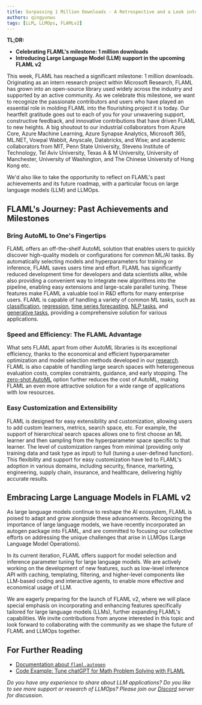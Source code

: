 ```yaml
---
title: Surpassing 1 Million Downloads - A Retrospective and a Look into the Future
authors: qingyunwu
tags: [LLM, LLMOps, FLAMLv2]
---
```


**TL;DR:**
* **Celebrating FLAML's milestone: 1 million downloads**
* **Introducing Large Language Model (LLM) support in the upcoming FLAML v2**


This week, FLAML has reached a significant milestone: 1 million downloads. Originating as an intern research project within Microsoft Research, FLAML has grown into an open-source library used widely across the industry and supported by an active community.
As we celebrate this milestone, we want to recognize the passionate contributors and users who have played an essential role in molding FLAML into the flourishing project it is today. Our heartfelt gratitude goes out to each of you for your unwavering support, constructive feedback, and innovative contributions that have driven FLAML to new heights.
A big shoutout to our industrial collaborators from Azure Core, Azure Machine Learning, Azure Synapse Analytics, Microsoft 365, ML.NET, Vowpal Wabbit, Anyscale, Databricks, and Wise; and academic collaborators from MIT, Penn State University, Stevens Institute of Technology, Tel Aviv University, Texas A & M University, University of Manchester, University of Washington, and The Chinese University of Hong Kong etc.

We'd also like to take the opportunity to reflect on FLAML's past achievements and its future roadmap, with a particular focus on large language models (LLM) and LLMOps.

## FLAML's Journey: Past Achievements and Milestones

### Bring AutoML to One's Fingertips
FLAML offers an off-the-shelf AutoML solution that enables users to quickly discover high-quality models or configurations for common ML/AI tasks. By automatically selecting models and hyperparameters for training or inference, FLAML saves users time and effort. FLAML has significantly reduced development time for developers and data scientists alike, while also providing a convenient way to integrate new algorithms into the pipeline, enabling easy extensions and large-scale parallel tuning. These features make FLAML a valuable tool in R&D efforts for many enterprise users.
FLAML is capable of handling a variety of common ML tasks, such as [classification](https://microsoft.github.io/FLAML/docs/Examples/AutoML-Classification), [regression](https://microsoft.github.io/FLAML/docs/Examples/AutoML-Regression), [time series forecasting](https://microsoft.github.io/FLAML/docs/Examples/AutoML-Time%20series%20forecast), [NLP tasks](https://microsoft.github.io/FLAML/docs/Examples/AutoML-Rank), and [generative tasks](https://microsoft.github.io/FLAML/docs/Use-Cases/Autogen), providing a comprehensive solution for various applications.

### Speed and Efficiency: The FLAML Advantage
What sets FLAML apart from other AutoML libraries is its exceptional efficiency, thanks to the economical and efficient hyperparameter optimization and model selection methods developed in our [research](https://microsoft.github.io/FLAML/docs/Research). FLAML is also capable of handling large search spaces with heterogeneous evaluation costs, complex constraints, guidance, and early stopping. The [zero-shot AutoML](https://microsoft.github.io/FLAML/docs/Use-Cases/Zero-Shot-AutoML) option further reduces the cost of AutoML, making FLAML an even more attractive solution for a wide range of applications with low resources.

### Easy Customization and Extensibility
FLAML is designed for easy extensibility and customization, allowing users to add custom learners, metrics, search space, etc. For example, the support of hierarchical search spaces allows one to first choose an ML learner and then sampling from the hyperparameter space specific to that learner. The level of customization ranges from minimal (providing only training data and task type as input) to full (tuning a user-defined function). This flexibility and support for easy customization have led to FLAML's adoption in various domains, including security, finance, marketing, engineering, supply chain, insurance, and healthcare, delivering highly accurate results.

## Embracing Large Language Models in FLAML v2
As large language models continue to reshape the AI ecosystem, FLAML is poised to adapt and grow alongside these advancements. Recognizing the importance of large language models, we have recently incorporated an autogen package into FLAML, and are committed to focusing our collective efforts on addressing the unique challenges that arise in LLMOps (Large Language Model Operations).

In its current iteration, FLAML offers support for model selection and inference parameter tuning for large language models. We are actively working on the development of new features, such as low-level inference API with caching, templating, filtering, and higher-level components like LLM-based coding and interactive agents, to enable more effective and economical usage of LLM.

We are eagerly preparing for the launch of FLAML v2, where we will place special emphasis on incorporating and enhancing features specifically tailored for large language models (LLMs), further expanding FLAML's capabilities.
We invite contributions from anyone interested in this topic and look forward to collaborating with the community as we shape the future of FLAML and LLMOps together.

## For Further Reading

* [Documentation about `flaml.autogen`](/docs/Use-Cases/Autogen)
* [Code Example: Tune chatGPT for Math Problem Solving with FLAML](https://github.com/microsoft/FLAML/blob/main/notebook/autogen_chatgpt_gpt4.ipynb)

*Do you have any experience to share about LLM applications? Do you like to see more support or research of LLMOps? Please join our [Discord](https://discord.gg/Cppx2vSPVP) server for discussion.*
